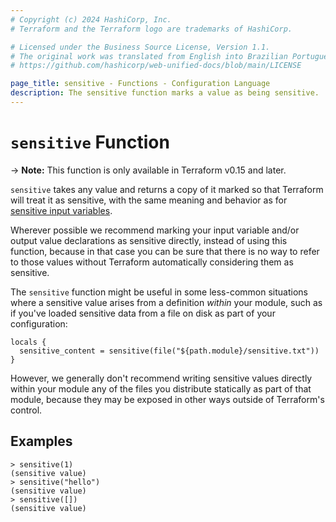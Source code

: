 ```yaml
---
# Copyright (c) 2024 HashiCorp, Inc.
# Terraform and the Terraform logo are trademarks of HashiCorp.

# Licensed under the Business Source License, Version 1.1.
# The original work was translated from English into Brazilian Portuguese.
# https://github.com/hashicorp/web-unified-docs/blob/main/LICENSE

page_title: sensitive - Functions - Configuration Language
description: The sensitive function marks a value as being sensitive.
---
```


# `sensitive` Function

-> **Note:** This function is only available in Terraform v0.15 and later.

`sensitive` takes any value and returns a copy of it marked so that Terraform
will treat it as sensitive, with the same meaning and behavior as for
[sensitive input variables](/terraform/language/values/variables#suppressing-values-in-cli-output).

Wherever possible we recommend marking your input variable and/or output value
declarations as sensitive directly, instead of using this function, because in
that case you can be sure that there is no way to refer to those values without
Terraform automatically considering them as sensitive.

The `sensitive` function might be useful in some less-common situations where a
sensitive value arises from a definition _within_ your module, such as if you've
loaded sensitive data from a file on disk as part of your configuration:

```hcl
locals {
  sensitive_content = sensitive(file("${path.module}/sensitive.txt"))
}
```

However, we generally don't recommend writing sensitive values directly within
your module any of the files you distribute statically as part of that module,
because they may be exposed in other ways outside of Terraform's control.

## Examples

```
> sensitive(1)
(sensitive value)
> sensitive("hello")
(sensitive value)
> sensitive([])
(sensitive value)
```
